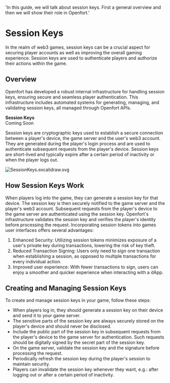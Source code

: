   'In this guide, we will talk about session keys. First a general overview and then we will show their role in Openfort.'

# Session Keys
In the realm of web3 games, session keys can be a crucial aspect for securing player accounts as well as improving the overall gaming experience. Session keys are used to authenticate players and authorize their actions within the game.

## Overview
Openfort has developed a robust internal infrastructure for handling session keys, ensuring secure and seamless player authentication. This infrastructure includes automated systems for generating, managing, and validating session keys, all managed through Openfort APIs.

<Note>
  <strong>Session Keys </strong>
  <br /> Coming Soon
</Note>

Session keys are cryptographic keys used to establish a secure connection between a player's device, the game server and the user's web3 account. They are generated during the player's login process and are used to authenticate subsequent requests from the player's device. Session keys are short-lived and typically expire after a certain period of inactivity or when the player logs out.

![SessionKeys.excalidraw.svg](https://blog-cms.openfort.xyz/uploads/Session_Keys_excalidraw_3f37ce39f1.svg)

## How Session Keys Work
When players log into the game, they can generate a session key for that device. The session key is then securely notified to the game server and the player's web3 account. Subsequent requests from the player's device to the game server are authenticated using the session key. Openfort's infrastructure validates the session key and verifies the player's identity before processing the request. Incorporating session tokens into games user interfaces offers several advantages:
1. Enhanced Security: Utilizing session tokens minimizes exposure of a user's private key during transactions, lowering the risk of key theft.
2. Reduced Transaction Signing: Users only need to sign one transaction when establishing a session, as opposed to multiple transactions for every individual action.
3. Improved user experience: With fewer transactions to sign, users can enjoy a smoother and quicker experience when interacting with a dApp.

## Creating and Managing Session Keys
To create and manage session keys in your game, follow these steps:

- When players log in, they should generate a session key on their device and send it to your game server.
- The sensitive parts of the session key are always securely stored on the player's device and should never be disclosed.
- Include the public part of the session key in subsequent requests from the player's device to the game server for authentication. Such requests should be digitally signed by the secret part of the session key.
- On the game server, validate the session key and the signature before processing the request.
- Periodically refresh the session key during the player's session to maintain security.
- Players can invalidate the session key whenever they want, e.g.: after logging out or after a certain period of inactivity.

